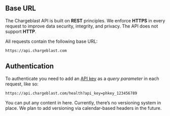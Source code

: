 ## Base URL

The Chargeblast API is built on **REST** principles. We enforce **HTTPS** in every request to improve data security, integrity, and privacy. The API does not support **HTTP**.

All requests contain the following base URL:

```
https://api.chargeblast.com
```

## Authentication

To authenticate you need to add an [API key](https://app.chargeblast.com/settings/developer) as a _query parameter_ in each request, like so:

```
https://api.chargeblast.com/health?api_key=phkey_123456789
```

<Accordion title="I am an Accordion.">
  You can put any content in here.
</Accordion>
<Accordion title="I am an Accordion.">
  Currently, there’s no versioning system in place. We plan to add versioning via calendar-based headers in the future.

</Accordion>
